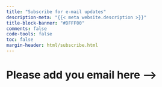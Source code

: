 ```yaml
---
title: "Subscribe for e-mail updates"
description-meta: "{{< meta website.description >}}"
title-block-banner: "#DFFF00"
comments: false
code-tools: false
toc: false
margin-header: html/subscribe.html
---
```


# Please add you email here -->
